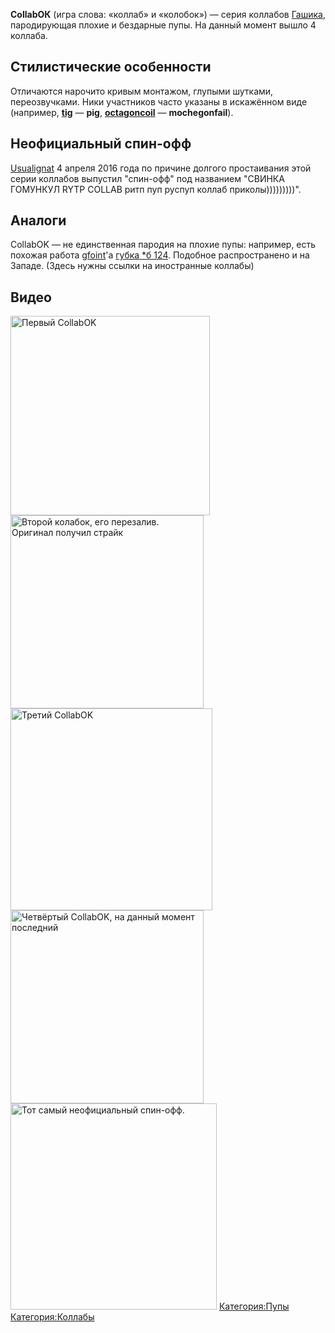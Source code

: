 '''CollabОК''' (игра слова: «коллаб» и «колобок») — серия коллабов [[Gashik|Гашика]], пародирующая плохие и бездарные пупы. На данный момент вышло 4 коллаба.

==Стилистические особенности==
Отличаются нарочито кривым монтажом, глупыми шутками, переозвучками. Ники участников часто указаны в искажённом виде (например, '''[[tig]]''' — '''pig''', '''[[octagoncoil]]''' — '''mochegonfail''').

==Неофициальный спин-офф==
[[Usualignat]] 4 апреля 2016 года по причине долгого простаивания этой серии коллабов выпустил "спин-офф" под названием "СВИНКА ГОМУНКУЛ RYTP COLLAB ритп пуп руспуп коллаб приколы)))))))))". 
==Аналоги==
CollabOK — не единственная пародия на плохие пупы: например, есть похожая работа [[gfoint]]'а [https://www.youtube.com/watch?v=kHCpPpKn3-A губка *б 124]. Подобное распространено и на Западе. 
(Здесь нужны ссылки на иностранные коллабы)
==Видео==
[[File:RYTP CollabОК|left|thumb|319x319px|Первый CollabOK]]
[[File:CollabOK 2 - Перезалив (без Губки Боба)|thumb|309x309px|Второй колабок, его перезалив. Оригинал получил страйк]]
[[File:CollabOK 3|left|thumb|323x323px|Третий CollabOK]][[File:CollabOK IV|thumb|309x309px|Четвёртый CollabOK, на данный момент последний]]
[[File:СВИНКА ГОМУНКУЛ RYTP COLLAB ритп пуп руспуп коллаб приколы)))))))))|thumb|330x330px|Тот самый неофициальный спин-офф.]]
[[Категория:Пупы]]
[[Категория:Коллабы]]